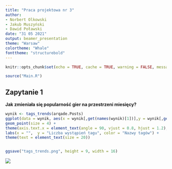 ```yaml
---
title: "Praca projektowa nr 3"
author: 
- Norbert Olkowski
- Jakub Muszyński
- Dawid Poławski
date: "31 05 2021"
output: beamer_presentation
theme: "Warsaw"
colortheme: "Whale"
fonttheme: "structurebold"
---
```


```r
knitr::opts_chunk$set(echo = TRUE, cache = TRUE, warning = FALSE, message = FALSE)
```
```r
source("Main.R")
```

##  Zapytanie 1  ##
**Jak zmieniała się popularność gier na przestrzeni miesięcy?**

```r
wynik <- tags_trends(arqade.Posts)
ggplot(data = wynik, aes(x = wynik[,get(names(wynik)[1])],y = wynik[,get(names(wynik)[3])], color = wynik[,get(names(wynik)[2])])) + 
geom_point(size = 4) +
theme(axis.text.x = element_text(angle = 90, vjust = 0.8, hjust = 1.2), ) +
labs(x = "",  y = "Liczba wystąpień tagu", color = "Nazwy tagów") +
theme(text = element_text(size = 20)) 


ggsave("tags_trends.png", height = 9, width = 16)
```
![](tags_trends.png)

